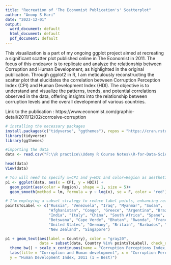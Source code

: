 ---
title: "Recreation of 'The Economist Publication's' Scatterplot"
author: "Anoop S Hari"
date: "2023-12-01"
output:
  word_document: default
  html_document: default
  pdf_document: default
---

This visualization is a part of my ongoing ggplot project aimed at recreating a significant scatter plot published online in The Economist in 2011. The focus of this endeavor is to replicate and analyze the relationship between Corruption and Human Development, as highlighted in the original publication. Through ggplot2 in R, I am meticulously reconstructing the scatter plot that elucidates the correlation between Corruption Perception Index (CPI) and Human Development Index (HDI). The objective is to understand and visualize the patterns, trends, and potential correlations observed in the data, offering insights into the relationship between corruption levels and the overall development of various countries.

Link to the publication : https://www.economist.com/graphic-detail/2011/12/02/corrosive-corruption


```{r echo=TRUE, warning=FALSE}
# installing the necessary packages
install.packages(c("tidyverse", "ggthemes"), repos = "https://cran.rstudio.com/")
library(tidyverse)
library(ggthemes)

#importing the data
data <- read.csv("F:\\R practice\\Udemy R Course Notes\\R-for-Data-Science-and-Machine-Learning\\Training Exercises\\Capstone and Data Viz Projects\\Data Visualization Project\\Economist_Assignment_Data.csv")

head(data)
View(data)

# You will need to specify x=CPI and y=HDI and color=Region as aesthetics
p1 <- ggplot(data, aes(x = CPI, y = HDI)) +
  geom_point(aes(color = Region), shape = 1, size = 5)+
  geom_smooth(method = lm, formula = y ~ log(x), se = F, color = 'red') 

# I'm employing a subset strategy to reduce label points, enhancing readability in the visualization
pointsToLabel <- c("Russia", "Venezuela", "Iraq", "Myanmar", "Sudan",
                   "Afghanistan", "Congo", "Greece", "Argentina", "Brazil",
                   "India", "Italy", "China", "South Africa", "Spane",
                   "Botswana", "Cape Verde", "Bhutan", "Rwanda", "France",
                   "United States", "Germany", "Britain", "Barbados", "Norway", "Japan",
                   "New Zealand", "Singapore")

p1 + geom_text(aes(label = Country), color = "gray20",
               data = subset(data, Country %in% pointsToLabel), check_overlap = TRUE) +
  theme_bw() + scale_x_continuous(name = "Corruption Perceptions Index, 2011 (10 = least corrupt")+
  labs(title = "Corruption and Human development", x = "Corruption Perceptions Index, 2011 (10 = least corrupt)", 
  y = "Human Development Index, 2011 (1 = Best)")

```

